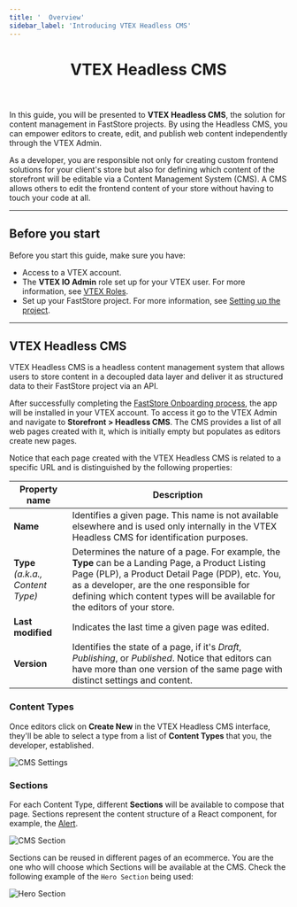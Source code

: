 ```yaml
---
title: '  Overview'
sidebar_label: 'Introducing VTEX Headless CMS'
---
```




<header>

# VTEX Headless CMS

</header>

In this guide, you will be presented to **VTEX Headless CMS**, the solution for content management in FastStore projects. By using the Headless CMS, you can empower editors to create, edit, and publish web content independently through the VTEX Admin.

As a developer, you are responsible not only for creating custom frontend solutions for your client's store but also for defining which content of the storefront will be editable via a Content Management System (CMS). A CMS allows others to edit the frontend content of your store without having to touch your code at all.

---

## Before you start

Before you start this guide, make sure you have:

- Access to a VTEX account.
- The **VTEX IO Admin** role set up for your VTEX user. For more information, see [VTEX Roles](https://help.vtex.com/en/tutorial/roles--7HKK5Uau2H6wxE1rH5oRbc).
- Set up your FastStore project. For more information, see [Setting up the project](/docs/getting-started/2-setting-up-the-project).


---

## VTEX Headless CMS

VTEX Headless CMS is a headless content management system that allows users to store content in a decoupled data layer and deliver it as structured data to their FastStore project via an API. 

After successfully completing the [FastStore Onboarding process](/docs/getting-started/1-faststore-onboarding/overview), the app will be installed in your VTEX account. To access it go to the VTEX Admin and navigate to **Storefront > Headless CMS**.
The CMS provides a list of all web pages created with it, which is initially empty but populates as editors create new pages.

Notice that each page created with the VTEX Headless CMS is related to a specific URL and is distinguished by the following properties:

| Property name                          | Description                                                                                                                                                                                                                                                                      |
| -------------------------------------- | -------------------------------------------------------------------------------------------------------------------------------------------------------------------------------------------------------------------------------------------------------------------------------- |
| **Name**                               | Identifies a given page. This name is not available elsewhere and is used only internally in the VTEX Headless CMS for identification purposes.                                                                                                                                  |
| **Type** *(a.k.a., Content Type)*      | Determines the nature of a page. For example, the **Type** can be a Landing Page, a Product Listing Page (PLP), a Product Detail Page (PDP), etc. You, as a developer, are the one responsible for defining which content types will be available for the editors of your store. |
| **Last modified**                      | Indicates the last time a given page was edited.                                                                                                                                                                                                                                 |
| **Version**                            | Identifies the state of a page, if it's _Draft_, _Publishing_, or _Published_. Notice that editors can have more than one version of the same page with distinct settings and content.                                                                                           |



### Content Types

Once editors click on **Create New** in the VTEX Headless CMS interface, they'll be able to select a type from a list of **Content Types** that you, the developer, established.

![CMS Settings](https://vtexhelp.vtexassets.com/assets/docs/src/cms-content-type___ad51b03aa6be86b12b930a6cdb6b3269.png)

### Sections

For each Content Type, different **Sections** will be available to compose that page. Sections represent the content structure of a React component, for example, the [Alert](/components/molecules/alert).

![CMS Section](https://vtexhelp.vtexassets.com/assets/docs/src/cms-sections___ccc8b00d73f222d249a009eb195c8e0c.png)

Sections can be reused in different pages of an ecommerce. You are the one who will choose which Sections will be available at the CMS. Check the following example of the `Hero Section` being used:

![Hero Section](https://vtexhelp.vtexassets.com/assets/docs/src/headless-example-hero___7cbbc99654d6607f50c013053b1348ca.png)